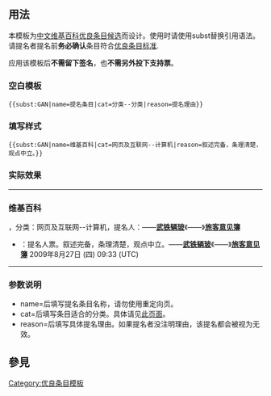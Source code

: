 <includeonly><!-- 在這裡加入模板的保護標識 --></includeonly><noinclude>{{template doc page viewed directly}}</noinclude>
<!-- 在本行下編輯模板說明 -->

== 用法 ==
本模板为[[中文维基百科]][[WP:GAN|优良条目候选]]而设计。使用时请使用subst替换引用语法。请提名者提名前'''务必确认'''条目符合[[WP:优良条目标准|优良条目标准]].

应用该模板后'''不需留下签名'''，也'''不需另外投下支持票'''。
=== 空白模板 ===
 <nowiki>{{subst:GAN|name=提名条目|cat=分类--分类|reason=提名理由}}</nowiki>
=== 填写样式 ===
 <nowiki>{{subst:GAN|name=维基百科|cat=网页及互联网--计算机|reason=叙述完备，条理清楚，观点中立。}}</nowiki>
=== 实际效果 ===
----
=== 维基百科 ===
{{article|维基百科}}，分类：网页及互联网--计算机，提名人：——[[user:Sinopitt|<span style="font-family:华文仿宋;">'''武铁辆玻'''</span>]]《——》[[user talk:Sinopitt|<span style="font-family:华文仿宋;">'''旅客意见簿'''</span>]]
*{{支持}}：提名人票。叙述完备，条理清楚，观点中立。——[[user:Sinopitt|<span style="font-family:华文仿宋;">'''武铁辆玻'''</span>]]《——》[[user talk:Sinopitt|<span style="font-family:华文仿宋;">'''旅客意见簿'''</span>]] 2009年8月27日 (四) 09:33 (UTC)
----
===参数说明 ===
*name=后填写提名条目名称，请勿使用重定向页。
*cat=后填写条目适合的分类。具体请见[[WP:GA|此页面]]。
*reason=后填写具体提名理由。如果提名者没注明理由，该提名都会被视为无效。
== 參見 ==

<includeonly>
<!-- 本行下加入模板的分類 -->
[[Category:优良条目模板]]
<!-- 本行下加入模板的跨語言鏈接 -->

</includeonly>